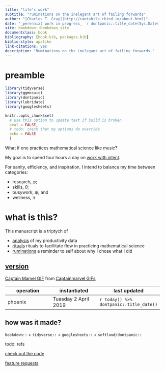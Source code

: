 ```yaml
--- 
title: "life's work"
subtitle: "ruminations on the inelegant art of failing forwards"
author: "[Charles T. Gray](http://cantabile.rbind.io/about.html)"
date: "_perennial work in progress_ `r dontpanic::title_date(Sys.Date())`"
site: bookdown::bookdown_site
documentclass: book
bibliography: [book.bib, packages.bib]
biblio-style: apalike
link-citations: yes
description: "Ruminations on the inelegant art of failing forwards."
---
```



# preamble




```r
library(tidyverse)
library(ggmosaic)
library(dontpanic)
library(lubridate)
library(googlesheets)

knitr::opts_chunk$set(
  # use this option to update text if build is broken
  eval = FALSE,
  # todo: check that my options do override
  echo = FALSE
  )

```

What if one practices mathematical science like music?

My goal is to spend four hours a day on [work with intent](#work-with-intent).

For sanity, efficiency, and inspiration, I intend to balance my time between categories: 

- research, $\varphi$; 
- skills, $\theta$;  
- busywork, $\psi$; and
- wellness, $\pi$

# what is this?

This manuscript is a triptych of  

- [analysis](#analysis) of my productivity data
- [rituals](#rituals) rituals to facillitate flow in practicing mathematical science
- [ruminations](#ruminations) a reminder to self about why I chose what I did 

## [version](#mindfulness)

<div class="tenor-gif-embed" data-postid="12551466" data-share-method="host" data-width="100%" data-aspect-ratio="1.8043478260869565"><a href="https://tenor.com/view/captain-marvel-gif-12551466">Captain Marvel GIF</a> from <a href="https://tenor.com/search/captainmarvel-gifs">Captainmarvel GIFs</a></div><script type="text/javascript" async src="https://tenor.com/embed.js"></script>

operation | instantiated | last updated
-|-|-
phoenix | Tuesday 2 April 2019 | `r today() %>% dontpanic::title_date()`

## how was it made?

`bookdown::` + `tidyverse::` + `googlesheets::` + `softloud/dontpanic::`

todo: refs

[check out the code](https://github.com/softloud/lifeswork)

[feature requests](https://github.com/softloud/lifeswork/issues)



